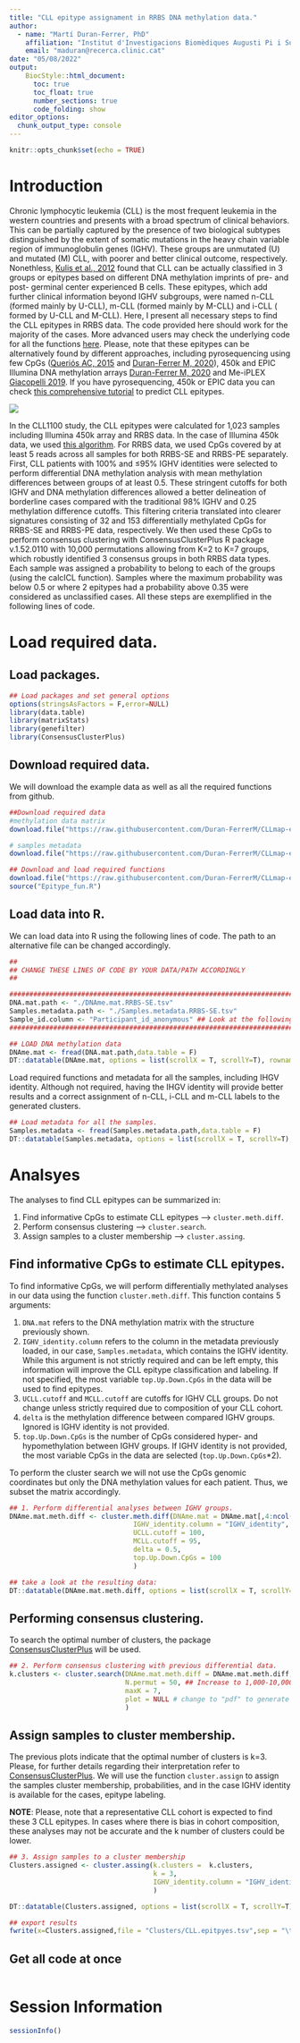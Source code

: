```yaml
---
title: "CLL epitype assignament in RRBS DNA methylation data."
author: 
  - name: "Martí Duran-Ferrer, PhD"
    affiliation: "Institut d'Investigacions Biomèdiques Augusti Pi i Sunyer (IDIBAPS), Barcelona, Spain."
    email: "maduran@recerca.clinic.cat"
date: "05/08/2022"
output: 
    BiocStyle::html_document:
      toc: true
      toc_float: true
      number_sections: true
      code_folding: show
editor_options: 
  chunk_output_type: console
---
```


```r
knitr::opts_chunk$set(echo = TRUE)
```

# Introduction
Chronic lymphocytic leukemia (CLL) is the most frequent leukemia in the western countries and presents with a broad spectrum of clinical behaviors. This can be partially captured by the presence of two biological subtypes distinguished by the extent of somatic mutations in the heavy chain variable region of immunoglobulin genes (IGHV). These groups are unmutated (U) and mutated (M) CLL, with poorer and better clinical outcome, respectively. Nonethless, [Kulis et al., 2012](https://www.nature.com/articles/ng.2443) found that CLL can be actually classified in 3 groups or epitypes based on different DNA methylation imprints of pre- and post- germinal center experienced B cells. These epitypes, which add further clinical information beyond IGHV subgroups, were named n-CLL (formed mainly by U-CLL), m-CLL (formed mainly by M-CLL) and i-CLL ( formed by U-CLL and M-CLL). Here, I present all necessary steps to find the CLL epitypes in RRBS data. The code provided here should work for the majority of the cases. More advanced users may check the underlying code for all the functions [here](https://github.com/Duran-FerrerM/CLLmap-epigenetics/raw/master/code/Epitype_fun.R). Please, note that these epitypes can be alternatively found by different approaches, including pyrosequencing using few CpGs ([Queriós AC, 2015](https://www.nature.com/articles/leu2014252) and [Duran-Ferrer M, 2020](https://www.nature.com/articles/s43018-020-00131-2)), 450k and EPIC Illumina DNA methylation arrays [Duran-Ferrer M, 2020](https://www.nature.com/articles/s43018-020-00131-2) and Me-iPLEX [Giacopelli 2019](https://ashpublications.org/blood/article/134/8/688/260758/Developmental-subtypes-assessed-by-DNA-methylation). If you have pyrosequencing, 450k or EPIC data you can check [this comprehensive tutorial](https://duran-ferrerm.github.io/Pan-B-cell-methylome/B.cell.tumor.classifier.html) to predict CLL epitypes.

![](../images/Epitypes.png)

In the CLL1100 study, the CLL epitypes were calculated for 1,023 samples including Illumina 450k array and RRBS data. In the case of Illumina 450k data, we used [this algorithm](https://duran-ferrerm.github.io/Pan-B-cell-methylome/B.cell.tumor.classifier.html). For RRBS data, we used CpGs covered by at least 5 reads across all samples for both RRBS-SE and RRBS-PE separately. First, CLL patients with 100% and ≤95% IGHV identities were selected to perform differential DNA methylation analysis with mean methylation differences between groups of at least 0.5. These stringent cutoffs for both IGHV and DNA methylation differences allowed a better delineation of borderline cases compared with the traditional 98% IGHV and 0.25 methylation difference cutoffs. This filtering criteria translated into clearer signatures consisting of 32 and 153 differentially methylated CpGs for RRBS-SE and RRBS-PE data, respectively. We then used these CpGs to perform consensus clustering with ConsensusClusterPlus R package v.1.52.0110 with 10,000 permutations allowing from K=2 to K=7 groups, which robustly identified 3 consensus groups in both RRBS data types. Each sample was assigned a probability to belong to each of the groups (using the calcICL function). Samples where the maximum probability was below 0.5 or where 2 epitypes had a probability above 0.35 were considered as unclassified cases. All these steps are exemplified in the following lines of code.

# Load required data.

## Load packages.
```r

## Load packages and set general options
options(stringsAsFactors = F,error=NULL)
library(data.table)
library(matrixStats)
library(genefilter)
library(ConsensusClusterPlus)

```

## Download required data.

We will download the example data as well as all the required functions from github.

```r

##Download required data
#methylation data matrix
download.file("https://raw.githubusercontent.com/Duran-FerrerM/CLLmap-epigenetics/main/data/DNAme.mat.RRBS-SE.tsv", destfile = "DNAme.mat.RRBS-SE.tsv", method="libcurl")

# samples metadata
download.file("https://raw.githubusercontent.com/Duran-FerrerM/CLLmap-epigenetics/main/data/Samples.metadata.RRBS-SE.tsv", destfile = "Samples.metadata.RRBS-SE.tsv", method="libcurl")

## Download and load required functions
download.file("https://raw.githubusercontent.com/Duran-FerrerM/CLLmap-epigenetics/main/code/Epitype_fun.R", destfile = "Epitype_fun.R", method="libcurl")
source("Epitype_fun.R")

```

## Load data into R.
We can load data into R using the following lines of code. The path to an alternative file can be changed accordingly.

```r

##
## CHANGE THESE LINES OF CODE BY YOUR DATA/PATH ACCORDINGLY
##

####################################################################################################
DNA.mat.path <- "./DNAme.mat.RRBS-SE.tsv"
Samples.metadata.path <- "./Samples.metadata.RRBS-SE.tsv"
Sample_id.column <- "Participant_id_anonymous" ## Look at the following section where matrix containing sample metadata shows the column is named like this.
####################################################################################################

## LOAD DNA methylation data
DNAme.mat <- fread(DNA.mat.path,data.table = F)
DT::datatable(DNAme.mat, options = list(scrollX = T, scrollY=T), rownames = F)

```

Load required functions and metadata for all the samples, including IHGV identity. Although not required, having the IHGV identity will provide better results and a correct assignment of n-CLL, i-CLL and m-CLL labels to the generated clusters.

```r

## Load metadata for all the samples.
Samples.metadata <- fread(Samples.metadata.path,data.table = F)
DT::datatable(Samples.metadata, options = list(scrollX = T, scrollY=T), rownames = F)

```

# Analsyes

The analyses to find CLL epitypes can be summarized in:

1. Find informative CpGs to estimate CLL epitypes --> `cluster.meth.diff`.
2. Perform consensus clustering --> `cluster.search`.
3. Assign samples to a cluster membership --> `cluster.assing`.

## Find informative CpGs to estimate CLL epitypes.

To find informative CpGs, we will perform differentially methylated analyses in our data using the function `cluster.meth.diff`. This function contains 5 arguments:

1. `DNA.mat` refers to the DNA methylation matrix with the structure previously shown.
2. `IGHV_identity.column` refers to the column in the metadata previously loaded, in our case, `Samples.metadata`, which contains the IGHV identity. While this argument is not strictly required and can be left empty, this information will improve the CLL epitype classification and labeling. If not specified, the most variable `top.Up.Down.CpGs` in the data will be used to find epitypes.
3. `UCLL.cutoff` and `MCLL.cutoff` are cutoffs for IGHV CLL groups. Do not change unless strictly required due to composition of your CLL cohort.
4. `delta` is the methylation difference between compared IGHV groups. Ignored is IGHV identity is not provided.
5. `top.Up.Down.CpGs` is the number of CpGs considered hyper- and hypomethylation between IGHV groups. If IGHV identity is not provided, the most variable CpGs in the data are selected (`top.Up.Down.CpGs`*2).


To perform the cluster search we will not use the CpGs genomic coordinates but only the DNA methylation values for each patient. Thus, we subset the matrix accordingly.
```r

## 1. Perform differential analyses between IGHV groups.
DNAme.mat.meth.diff <- cluster.meth.diff(DNAme.mat = DNAme.mat[,4:ncol(DNAme.mat)], # subset of the original matrix to perform the analysis.
                               IGHV_identity.column = "IGHV_identity",
                               UCLL.cutoff = 100,
                               MCLL.cutoff = 95,
                               delta = 0.5,
                               top.Up.Down.CpGs = 100
                               )

## take a look at the resulting data:
DT::datatable(DNAme.mat.meth.diff, options = list(scrollX = T, scrollY=T), rownames = F)

```

## Performing consensus clustering.
To search the optimal number of clusters, the package [ConsensusClusterPlus](https://bioconductor.org/packages/release/bioc/html/ConsensusClusterPlus.html) will be used.

```r

## 2. Perform consensus clustering with previous differential data.
k.clusters <- cluster.search(DNAme.mat.meth.diff = DNAme.mat.meth.diff,
                             N.permut = 50, ## Increase to 1,000-10,000 for higher robustness
                             maxK = 7,
                             plot = NULL # change to "pdf" to generate a pdf report with all the plots.
                             )


```

## Assign samples to cluster membership.

The previous plots indicate that the optimal number of clusters is k=3. Please, for further details regarding their interpretation refer to [ConsensusClusterPlus](https://bioconductor.org/packages/release/bioc/html/ConsensusClusterPlus.html). We will use the function `cluster.assign` to assign the samples cluster membership, probabilities, and in the case IGHV identity is available for the cases, epitype labeling.

**NOTE**: Please, note that a representative CLL cohort is expected to find these 3 CLL epitypes. In cases where there is bias in cohort composition, these analyses may not be accurate and the k number of clusters could be lower.

```r

## 3. Assign samples to a cluster membership
Clusters.assigned <- cluster.assing(k.clusters =  k.clusters,
                                    k = 3,
                                    IGHV_identity.column = "IGHV_identity"
                                    )

DT::datatable(Clusters.assigned, options = list(scrollX = T, scrollY=T), rownames = F)

## export results
fwrite(x=Clusters.assigned,file = "Clusters/CLL.epitpyes.tsv",sep = "\t",na = "NA")

```

## Get all code at once
```r
```

# Session Information

```r

sessionInfo()

```


